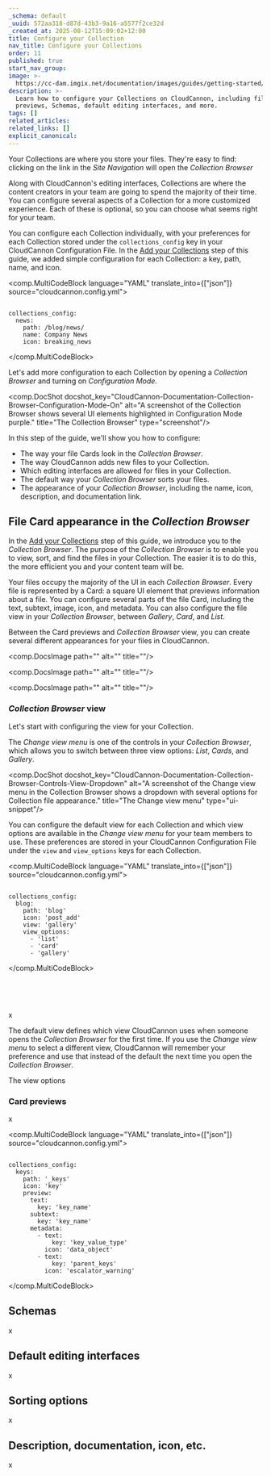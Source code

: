 ```yaml
---
_schema: default
_uuid: 572aa318-d87d-43b3-9a16-a5577f2ce32d
_created_at: 2025-08-12T15:09:02+12:00
title: Configure your Collection
nav_title: Configure your Collections
order: 11
published: true
start_nav_group:
image: >-
  https://cc-dam.imgix.net/documentation/images/guides/getting-started/guide-thumbnails/CloudCannon-Getting-Started-Thumbnail-Universal.png
description: >-
  Learn how to configure your Collections on CloudCannon, including file Card
  previews, Schemas, default editing interfaces, and more.
tags: []
related_articles:
related_links: []
explicit_canonical:
---
```

Your Collections are where you store your files. They're easy to find: clicking on the link in the *Site Navigation* will open the *Collection Browser*

Along with CloudCannon's editing interfaces, Collections are where the content creators in your team are going to spend the majority of their time. You can configure several aspects of a Collection for a more customized experience. Each of these is optional, so you can choose what seems right for your team.

You can configure each Collection individually, with your preferences for each Collection stored under the `collections_config` key in your CloudCannon Configuration File. In the [Add your Collections](/documentation/guides/getting-started/add-your-collections/) step of this guide, we added simple configuration for each Collection: a key, path, name, and icon.

<comp.MultiCodeBlock language="YAML" translate_into={["json"]} source="cloudcannon.config.yml">
``````````

collections_config:
  news:
    path: /blog/news/
    name: Company News
    icon: breaking_news

``````````
</comp.MultiCodeBlock>

Let's add more configuration to each Collection by opening a *Collection Browser* and turning on *Configuration Mode*.

<comp.DocShot docshot_key="CloudCannon-Documentation-Collection-Browser-Configuration-Mode-On" alt="A screenshot of the Collection Browser shows several UI elements highlighted in Configuration Mode purple." title="The Collection Browser" type="screenshot"/>

In this step of the guide, we'll show you how to configure:

* The way your file Cards look in the *Collection Browser*.
* The way CloudCannon adds new files to your Collection.
* Which editing interfaces are allowed for files in your Collection.
* The default way your *Collection Browser* sorts your files.
* The appearance of your *Collection Browser*, including the name, icon, description, and documentation link.

## File Card appearance in the *Collection Browser*

In the [Add your Collections](/documentation/guides/getting-started/add-your-collections/) step of this guide, we introduce you to the *Collection Browser*. The purpose of the *Collection Browser* is to enable you to view, sort, and find the files in your Collection. The easier it is to do this, the more efficient you and your content team will be.

Your files occupy the majority of the UI in each *Collection Browser*. Every file is represented by a Card: a square UI element that previews information about a file. You can configure several parts of the file Card, including the text, subtext, image, icon, and metadata. You can also configure the file view in your *Collection Browser*, between *Gallery*, *Card*, and *List*.

Between the Card previews and *Collection Browser* view, you can create several different appearances for your files in CloudCannon.

<comp.DocsImage path="" alt="" title=""/>

<comp.DocsImage path="" alt="" title=""/>

<comp.DocsImage path="" alt="" title=""/>

### *Collection Browser* view

Let's start with configuring the view for your Collection.

The *Change view menu* is one of the controls in your *Collection Browser*, which allows you to switch between three view options: *List*, *Cards*, and *Gallery*.

<comp.DocShot docshot_key="CloudCannon-Documentation-Collection-Browser-Controls-View-Dropdown" alt="A screenshot of the Change view menu in the Collection Browser shows a dropdown with several options for Collection file appearance." title="The Change view menu" type="ui-snippet"/>

You can configure the default view for each Collection and which view options are available in the *Change view menu* for your team members to use. These preferences are stored in your CloudCannon Configuration File under the `view` and `view_options` keys for each Collection.

<comp.MultiCodeBlock language="YAML" translate_into={["json"]} source="cloudcannon.config.yml">
``````````

collections_config:
  blog:
    path: 'blog'
    icon: 'post_add'
    view: 'gallery'
    view_options:
      - 'list'
      - 'card'
      - 'gallery'

``````````
</comp.MultiCodeBlock>

&nbsp;

&nbsp;

x

The default view defines which view CloudCannon uses when someone opens the *Collection Browser* for the first time. If you use the *Change view menu* to select a different view, CloudCannon will remember your preference and use that instead of the default the next time you open the *Collection Browser*.

The view options

### Card previews

x

<comp.MultiCodeBlock language="YAML" translate_into={["json"]} source="cloudcannon.config.yml">
``````````

collections_config:
  keys:
    path: '_keys'
    icon: 'key'
    preview:
      text:
        key: 'key_name'
      subtext:
        key: 'key_name'
      metadata:
        - text:
            key: 'key_value_type'
          icon: 'data_object'
        - text:
            key: 'parent_keys'
          icon: 'escalator_warning'

``````````
</comp.MultiCodeBlock>

## Schemas

x

## Default editing interfaces

x

## Sorting options

x

## Description, documentation, icon, etc.

x